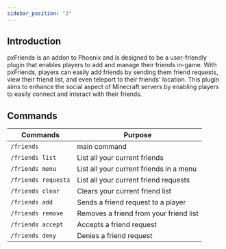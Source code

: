 ```yaml
---
sidebar_position: "2"
---
```

## Introduction
pxFriends is an addon to Phoenix and is designed to be a user-friendly plugin that enables players to add and manage their friends in-game. With pxFriends, players can easily add friends by sending them friend requests, view their friend list, and even teleport to their friends' location. This plugin aims to enhance the social aspect of Minecraft servers by enabling players to easily connect and interact with their friends.

## Commands 
| Commands            | Purpose                                 |
| ------------------- | --------------------------------------- |
| `/friends`          | main command                            |
| `/friends list`     | List all your current friends           |
| `/friends menu`     | List all your current friends in a menu |
| `/friends requests` | List all your current friend requests   |
| `/friends clear`    | Clears your current friend list         |
| `/friends add`      | Sends a friend request to a player      |
| `/friends remove`   | Removes a friend from your friend list  |
| `/friends accept`   | Accepts a friend request                |
| `/friends deny`     | Denies a friend request                 | 
